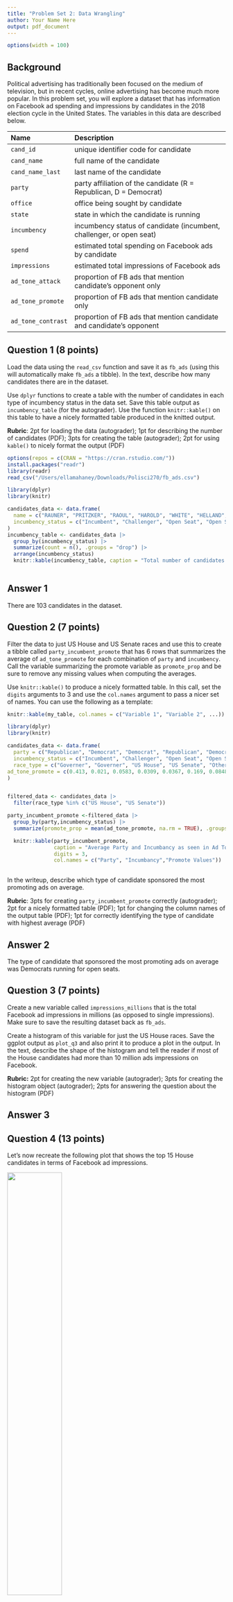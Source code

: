 ```yaml
---
title: "Problem Set 2: Data Wrangling"
author: Your Name Here
output: pdf_document
---
```



```r
options(width = 100)
```

## Background

Political advertising has traditionally been focused on the medium of television, but in recent cycles, online advertising has become much more popular. In this problem set, you will explore a dataset that has information on Facebook ad spending and impressions by candidates in the 2018 election cycle in the United States. The variables in this data are described below. 



| Name               | Description                                                          |
|:-------------------|:---------------------------------------------------------------------|
| `cand_id`          | unique identifier code for candidate                                 |
| `cand_name`        | full name of the candidate                                           |
| `cand_name_last`   | last name of the candidate                                           |
| `party`            | party affiliation of the candidate (R = Republican, D = Democrat)    |
| `office`           | office being sought by candidate                                     |
| `state`            | state in which the candidate is running                              |
| `incumbency`       | incumbency status of candidate (incumbent, challenger, or open seat) |
| `spend`            | estimated total spending on Facebook ads by candidate                |
| `impressions`      | estimated total impressions of Facebook ads                          |
| `ad_tone_attack`   | proportion of FB ads that mention candidate's opponent only          |
| `ad_tone_promote`  | proportion of FB ads that mention candidate only                     |
| `ad_tone_contrast` | proportion of FB ads that mention candidate and candidate's opponent |




\newpage

## Question 1 (8 points)

Load the data using the `read_csv` function and save it as `fb_ads` (using this will automatically make `fb_ads` a tibble). In the text, describe how many candidates there are in the dataset. 

Use `dplyr` functions to create a table with the number of candidates in each type of incumbency status in the data set. Save this table output as `incumbency_table` (for the autograder). Use the function `knitr::kable()` on this table to have a nicely formatted table produced in the knitted output. 

 **Rubric**: 2pt for loading the data (autograder); 1pt for describing the number of candidates (PDF); 3pts for creating the table (autograder); 2pt for using `kable()` to nicely format the output (PDF)
```r
options(repos = c(CRAN = "https://cran.rstudio.com/"))
install.packages("readr")
library(readr)
read_csv("/Users/ellamahaney/Downloads/Polisci270/fb_ads.csv")


```

```r

library(dplyr)
library(knitr)

candidates_data <- data.frame(
  name = c("RAUNER", "PRITZKER", "RAOUL", "HAROLD", "WHITE", "HELLAND", "FRERICHS", "SALAZAR", "WEISER", "HILL"),
  incumbency_status = c("Incumbent", "Challenger", "Open Seat", "Open Seat", "Incumbent", "Challenger", "Incumbent", "Open Seat", "Open Seat", "Open Seat")
)
incumbency_table <- candidates_data |> 
  group_by(incumbency_status) |> 
  summarize(count = n(), .groups = "drop") |>
  arrange(incumbency_status)
  knitr::kable(incumbency_table, caption = "Total number of candidates in each type of incumbency status")        
          
```

## Answer 1
There are 103 candidates in the dataset. 


\newpage

## Question 2 (7 points)

Filter the data to just US House and US Senate races and use this to create a tibble called `party_incumbent_promote` that has 6 rows that summarizes the average of `ad_tone_promote` for each combination of `party` and `incumbency`. Call the variable summarizing the promote variable as `promote_prop` and be sure to remove any missing values when computing the averages. 

Use `knitr::kable()` to produce a nicely formatted table. In this call, set the `digits` arguments to 3 and use the `col.names` argument to pass a nicer set of names. You can use the following as a template:

```r
knitr::kable(my_table, col.names = c("Variable 1", "Variable 2", ...))
```

```r
library(dplyr)
library(knitr)

candidates_data <- data.frame(
  party = c("Republican", "Democrat", "Democrat", "Republican", "Democrat", "Republican", "Democrat", "Democrat", "Democrat", "Republican"),
  incumbency_status = c("Incumbent", "Challenger", "Open Seat", "Open Seat", "Incumbent", "Challenger", "Incumbent", "Open Seat", "Open Seat", "Open Seat"),
  race_type = c("Governer", "Governer", "US House", "US Senate", "Other", "Other", "Other", "Other", "Other", "Other"),
ad_tone_promote = c(0.413, 0.021, 0.0583, 0.0309, 0.0367, 0.169, 0.0848, 0.0171, 0.0151, 0.0180)
)


filtered_data <- candidates_data |> 
  filter(race_type %in% c("US House", "US Senate"))

party_incumbent_promote <-filtered_data |> 
  group_by(party,incumbency_status) |> 
  summarize(promote_prop = mean(ad_tone_promote, na.rm = TRUE), .groups = "drop") 

  knitr::kable(party_incumbent_promote,
               caption = "Average Party and Incumbancy as seen in Ad Tone Promote",
               digits = 3,
               col.names = c("Party", "Incumbancy","Promote Values"))      
          
```

In the writeup, describe which type of candidate sponsored the most promoting ads on average. 

 **Rubric**: 3pts for creating `party_incumbent_promote` correctly (autograder); 2pt for a nicely formatted table (PDF); 1pt for changing the column names of the output table (PDF); 1pt for correctly identifying the type of candidate with highest average (PDF)

## Answer 2
The type of candidate that sponsored the most promoting ads on average was Democrats running for open seats.


\newpage

## Question 3 (7 points)


Create a new variable called `impressions_millions` that is the total Facebook ad impressions in millions (as opposed to single impressions). Make sure to save the resulting dataset back as `fb_ads`.

Create a histogram of this variable for just the US House races. Save the ggplot output as `plot_q3` and also print it to produce a plot in the output. In the text, describe the shape of the histogram and tell the reader if most of the House candidates had more than 10 million ads impressions on Facebook. 

 **Rubric:** 2pt for creating the new variable (autograder); 3pts for creating the histogram object (autograder); 2pts for answering the question about the histogram (PDF)

## Answer 3



\newpage

## Question 4 (13 points)

Let's now recreate the following plot that shows the top 15 House candidates in terms of Facebook ad impressions. 

![](figures/house-spenders.png){width="50%"}

You should save the `ggplot` output as `fb_top_plot`. You should also write `fb_top_plot` on its own line in the chunk to produce the actual plot. The key features of this graph that you should replicate for the autograder are:

- The barplot should have candidate last names on the y-axis and the `impressions_millions` variable from question 3 on the x-axis. 
- The data feeding into the `ggplot` call should only have US House candidates and only the candidates with the highest 15 `impressions_millions` values. 
- The y-axis should be ordered in ascending values of `impressions_millions` so that the lowest values are at the bottom. You may want to manipulate `cand_name_last` to achieve this. 
- The fill color of the bar plot should be mapped to the `party` variable (but not globally!). 

You do not need to exactly match the labels, but you should have informative labels. The color does not need to match, but if you want to change the fill colors, you can use the `scale_fill_manual(values = c(R = "red", D = "blue"))` function (where you can change the red and blue to whatever you want). 

 **Rubric:** 3pts for correct axes (autograder); 3pts for correct data fed into `ggplot` (autograder); 3pts for the correct ordering of the y-axis (PDF); 3pts for fill being mapped to `party` (autograder); 1pt for plot being in knitted output and having informative labels (PDF)

## Answer 4



\newpage



# Code

```r

```
